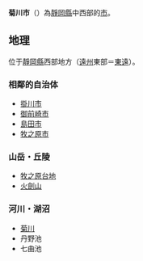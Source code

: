 {{日本都市|
自治體名=菊川市|
圖像=[[File:JR_Kikugawa_Station_2021-04_ac_(2).jpg|240px]]|
圖像說明=[[菊川站_(靜岡縣)|菊川站]]|
市章=[[File:Emblem_of_Kikugawa.jpg|100px]]|
日文原名=菊川市|
平假名=きくがわし|
羅馬字拼音=Kikugawa-shi|
都道府縣=靜岡縣|
支廳=|
編號=22224-1|
面積=94.19|
邊界未定=|
人口=47,458|
統計時間=2021年9月1日|
自治體=[[掛川市|掛川市]]、[[御前崎市|御前崎市]]、[[島田市|島田市]]、[[牧之原市|牧之原市]]|
花=[[菊|菊]]|
樹=[[茶樹|茶樹]]|
鳥=[[灰鶺鴒|灰鶺鴒]]|
其他象徵物=|
其他象徵=|
市長=太田順一|
郵遞區號=439-8650|
所在地=菊川市堀之內61|
電話號碼=537-35-2111|
外部連結=http://www.city.kikugawa.shizuoka.jp/|
經度=|
緯度=|
地圖=[[File:Kikugawa_in_Shizuoka_Prefecture.png|250px]]|
註記=人口：[http://www.city.kikugawa.shizuoka.jp/news_g/newsview.asp?cd=2&id=71&mode=top 菊川市官方網頁]|
}}
'''菊川市'''（{{jpn|j=菊川市|hg=きくがわし|rm=Kikugawa shi|f=y}}）為[[靜岡縣|靜岡縣]]中西部的[[市|市]]。

==地理==
位于[[靜岡縣|靜岡縣]]西部地方（[[遠江国|遠州]]東部＝[[東遠|東遠]]）。

===相鄰的自治体===
*[[掛川市|掛川市]]
*[[御前崎市|御前崎市]]
*[[島田市|島田市]]
*[[牧之原市|牧之原市]]

===山岳・丘陵===
*[[牧之原台地|牧之原台地]]
*[[火劍山|火劍山]]

===河川・湖沼===
*[[菊川|菊川]]
*丹野池
*七曲池
{{commonscat|Kikugawa,_Shizuoka|position=left}}
{{靜岡縣}}